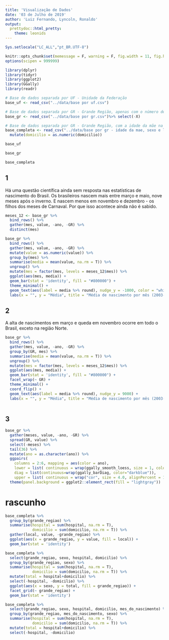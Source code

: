 ```yaml
---
title: 'Visualização de Dados'
date: '03 de Julho de 2019'
author: 'Luiz Fernando, Lyncoln, Ronaldo'
output:
  prettydoc::html_pretty:
    theme: leonids
---
```


```r
Sys.setlocale("LC_ALL","pt_BR.UTF-8")

knitr::opts_chunk$set(memessage = F, warning = F, fig.width = 11, fig.height = 8)
options(scipen = 999999)
```


```r
library(dplyr)
library(tidyr)
library(ggplot2)
library(GGally)
library(readr)

# Base de dados separada por UF - Unidade da Federação
base_uf <- read_csv("../data/base por uf.csv")

# Base de dados separada por GR - Grande Região, apenas com o número de nascidos vivos por mês
base_gr <- read_csv("../data/base por gr.csv")%>% select(-X)

# Base de dados separada por GR - Grande Região, com a idade da mãe na ocasião do parto, sexo do nascido vivo e local de nasicmento
base_completa <- read_csv("../data/base por gr - idade da mae, sexo e local de nascimento.csv") %>% 
  mutate(domicilio = as.numeric(domicilio))

base_uf

base_gr

base_completa
```

## 1

Há uma questão científica ainda sem resposta nas estatísticas de nascimento do Brasil. Os brasileiros nascem mais entre março e maio, nove meses após o inverno. E nascem menos em novembro e dezembro - os filhos dos meses de Carnaval. Por que isso acontece ainda não é sabido.

```r
meses_12 <- base_gr %>% 
  bind_rows() %>% 
  gather(mes, value, -ano, -GR) %>% 
  distinct(mes)

base_gr %>% 
  bind_rows() %>% 
  gather(mes, value, -ano, -GR) %>% 
  mutate(value = as.numeric(value)) %>% 
  group_by(mes) %>% 
  summarise(media = mean(value, na.rm = T)) %>% 
  ungroup() %>% 
  mutate(mes = factor(mes, levels = meses_12$mes)) %>% 
  ggplot(aes(mes, media)) +
  geom_bar(stat = 'identity', fill = "#800000") +
  theme_minimal() +
  geom_text(aes(label = media %>% round), nudge_y = -1000, color = "white") +
  labs(x = "", y = "Média", title = "Média de nascimento por mês (2003-2017)")
```

## 2

A alta de nascimentos em março e queda em novembro ocorre em todo o Brasil, exceto na região Norte.

```r
base_gr %>% 
  bind_rows() %>% 
  gather(mes, value, -ano, -GR) %>% 
  group_by(GR, mes) %>% 
  summarise(media = mean(value, na.rm = T)) %>% 
  ungroup() %>% 
  mutate(mes = factor(mes, levels = meses_12$mes)) %>% 
  ggplot(aes(mes, media)) +
  geom_bar(stat = 'identity', fill = "#800000") +
  facet_wrap(~ GR) +
  theme_minimal() +
  coord_flip() +
  geom_text(aes(label = media %>% round), nudge_y = 9000) +
  labs(x = "", y = "Média", title = "Média de nascimento por mês (2003-2017)")
  
```

## 3

```r
base_gr %>% 
  gather(meses, value, -ano, -GR) %>% 
  spread(GR, value) %>% 
  select(-meses) %>% 
  tail(36) %>% 
  mutate(ano = as.character(ano)) %>% 
  ggpairs(
    columns = 2:6, mapping = aes(color = ano),
    lower = list( continuous = wrap(ggally_smooth_loess, size = 1, color = "darkblue")), 
    diag = list(continuous=wrap(ggally_barDiag, color="darkblue")), 
    upper = list( continuous = wrap("cor", size = 4.0, alignPercent = 1) )) + 
  theme(panel.background = ggplot2::element_rect(fill = "lightgray")) 
```

# rascunho

```r
base_completa %>% 
  group_by(grande_regiao) %>% 
  summarise(hospital = sum(hospital, na.rm = T),
            domicilio = sum(domicilio, na.rm = T)) %>% 
  gather(local, value, -grande_regiao) %>% 
  ggplot(aes(x = grande_regiao, y = value, fill = local)) +
  geom_bar(stat = 'identity')
```

```r
base_completa %>% 
  select(grande_regiao, sexo, hospital, domicilio) %>% 
  group_by(grande_regiao, sexo) %>% 
  summarise(hospital = sum(hospital, na.rm = T),
            domicilio = sum(domicilio, na.rm = T)) %>% 
  mutate(total = hospital+domicilio) %>%
  select(-hospital, -domicilio) %>% 
  ggplot(aes(x = sexo, y = total, fill = grande_regiao)) +
  facet_grid(~ grande_regiao) +
  geom_bar(stat = 'identity')
```

```r
base_completa %>% 
  select(grande_regiao, sexo, hospital, domicilio, mes_do_nascimento) %>% 
  group_by(grande_regiao, mes_do_nascimento, sexo) %>% 
  summarise(hospital = sum(hospital, na.rm = T),
            domicilio = sum(domicilio, na.rm = T)) %>% 
  mutate(total = hospital+domicilio) %>%
  select(-hospital, -domicilio) 
```

